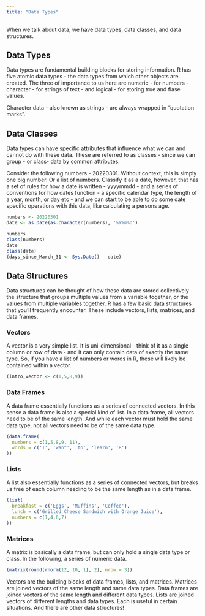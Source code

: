 ```yaml
---
title: "Data Types"
---
```


When we talk about data, we have data types, data classes, and data structures.

## Data Types

Data types are fundamental building blocks for storing information. R has five atomic data types - the data types from which other objects are created. The three of importance to us here are numeric - for numbers - character - for strings of text - and logical - for storing true and flase values.

<div class = "note">
Character data - also known as strings - are always wrapped in "quotation marks".
</div>

## Data Classes

Data types can have specific attributes that influence what we can and cannot do with these data. These are referred to as classes - since we can group - or class- data by common attributes.

Consider the following numbers - 20220301. Without context, this is simply one big number. Or a list of numbers. Classify it as a date, however, that has a set of rules for how a date is written - yyyymmdd - and a series of conventions for how dates function - a specific calendar type, the length of a year, month, or day etc - and we can start to be able to do some date specific operations with this data, like calculating a persons age.

```r
numbers <- 20220301
date <- as.Date(as.character(numbers), '%Y%m%d')
```

```r
numbers
class(numbers)
date
class(date)
(days_since_March_31 <- Sys.Date() - date)
```

## Data Structures

Data structures can be thought of how these data are stored collectively - the structure that groups multiple values from a variable together, or the values from multiple variables together. R has a few basic data structures that you'll frequently encounter. These include vectors, lists, matrices, and data frames.

### Vectors

A vector is a very simple list. It is uni-dimensional - think of it as a single column or row of data - and it can only contain data of exactly the same type. So, if you have a list of numbers or words in R, these will likely be contained within a vector.

```r
(intro_vector <- c(1,5,8,9))
```

### Data Frames

A data frame essentially functions as a series of connected vectors. In this sense a data frame is also a special kind of list. In a data frame, all vectors need to be of the same length. And while each vector must hold the same data type, not all vectors need to be of the same data type.

```r
(data.frame(
  numbers = c(1,5,8,9, 11),
  words = c('I', 'want', 'to', 'learn', 'R')
))
```

### Lists

A list also essentially functions as a series of connected vectors, but breaks us free of each column needing to be the same length as in a data frame.

```r
(list(
  breakfast = c('Eggs', 'Muffins', 'Coffee'),
  lunch = c('Grilled Cheese Sandwich with Orange Juice'),
  numbers = c(1,4,6,7)
))
```

### Matrices

A matrix is basically a data frame, but can only hold a single data type or class. In the following, a series of numeric data.

```r
(matrix(round(rnorm(12, 10, 1), 2), nrow = 3))
```

<div class = "summary">
Vectors are the building blocks of data frames, lists, and matrices. Matrices are joined vectors of the same length and same data types. Data frames are joined vectors of the same length and different data types. Lists are joined vectors of different lengths and data types. Each is useful in certain situations. And there are other data structures!
</div>